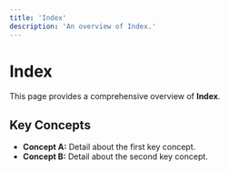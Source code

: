 ```yaml
---
title: 'Index'
description: 'An overview of Index.'
---
```


# Index

This page provides a comprehensive overview of **Index**.

## Key Concepts

* **Concept A:** Detail about the first key concept.
* **Concept B:** Detail about the second key concept.
